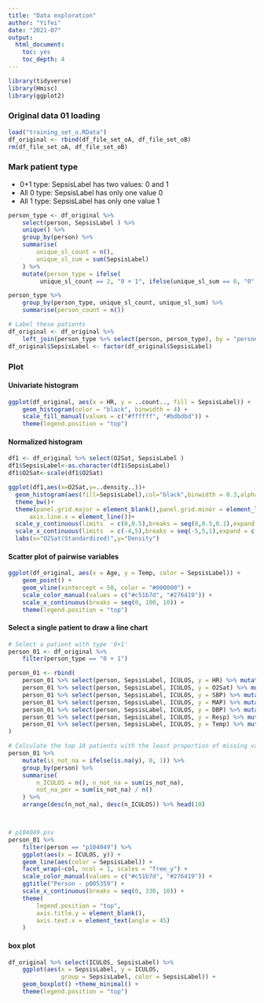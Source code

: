 ---
title: "Data exploration"
author: "Yifei"
date: "2021-07"
output: 
  html_document: 
    toc: yes
    toc_depth: 4
---
    
```{r Load_package}
library(tidyverse)
library(Hmisc)
library(ggplot2)
```

### Original data 01 loading

```{r data_load}
load("training_set_o.RData")
df_original <- rbind(df_file_set_oA, df_file_set_oB)
rm(df_file_set_oA, df_file_set_oB)
```

### Mark patient type

* 0+1 type: SepsisLabel has two values: 0 and 1
* All 0 type: SepsisLabel has only one value 0
* All 1 type: SepsisLabel has only one value 1

```{r Patient_type}
person_type <- df_original %>% 
    select(person, SepsisLabel ) %>% 
    unique() %>% 
    group_by(person) %>% 
    summarise(
        unique_sl_count = n(),
        unique_sl_sum = sum(SepsisLabel)
    ) %>% 
    mutate(person_type = ifelse(
         unique_sl_count == 2, "0 + 1", ifelse(unique_sl_sum == 0, "0", "1")))

person_type %>% 
    group_by(person_type, unique_sl_count, unique_sl_sum) %>%
    summarise(person_count = n())

# Label these patients
df_original <- df_original %>% 
    left_join(person_type %>% select(person, person_type), by = "person")
df_original$SepsisLabel <- factor(df_original$SepsisLabel)
```

### Plot

#### Univariate histogram

```{r data_histogram}
ggplot(df_original, aes(x = HR, y = ..count.., fill = SepsisLabel)) +
    geom_histogram(color = "black", binwidth = 4) + 
    scale_fill_manual(values = c("#ffffff", "#bdbdbd")) +
    theme(legend.position = "top")
```
#### Normalized histogram

```{r Normalized_histogram}
df1 <- df_original %>% select(O2Sat, SepsisLabel )
df1$SepsisLabel<-as.character(df1$SepsisLabel)
df1$O2Sat<-scale(df1$O2Sat)

ggplot(df1,aes(x=O2Sat,y=..density..))+
  geom_histogram(aes(fill=SepsisLabel),col="black",binwidth = 0.3,alpha=0.4,position = "identity" )+
  theme_bw()+
  theme(panel.grid.major = element_blank(),panel.grid.minor = element_line(color = "gray"),legend.position = "top",
      axis.line.x = element_line())+
  scale_y_continuous(limits  = c(0,0.5),breaks = seq(0,0.5,0.1),expand = c(0,0))+
  scale_x_continuous(limits  = c(-4,5),breaks = seq(-5,5,1),expand = c(0,0))+
  labs(x="O2Sat(Standardized)",y="Density") 

```


#### Scatter plot of pairwise variables

```{r data_scatter}
ggplot(df_original, aes(x = Age, y = Temp, color = SepsisLabel)) +
    geom_point() +
    geom_vline(xintercept = 50, color = "#000000") +
    scale_color_manual(values = c("#c51b7d", "#276419")) +
    scale_x_continuous(breaks = seq(0, 100, 10)) +
    theme(legend.position = "top")
```


#### Select a single patient to draw a line chart

```{r data_0_1_line}
# Select a patient with type '0+1'
person_01 <- df_original %>% 
    filter(person_type == "0 + 1")

person_01 <- rbind(
    person_01 %>% select(person, SepsisLabel, ICULOS, y = HR) %>% mutate(col = "HR"),
    person_01 %>% select(person, SepsisLabel, ICULOS, y = O2Sat) %>% mutate(col = "O2Sat"),
    person_01 %>% select(person, SepsisLabel, ICULOS, y = SBP) %>% mutate(col = "SBP"),
    person_01 %>% select(person, SepsisLabel, ICULOS, y = MAP) %>% mutate(col = "MAP"),
    person_01 %>% select(person, SepsisLabel, ICULOS, y = DBP) %>% mutate(col = "DBP"),
    person_01 %>% select(person, SepsisLabel, ICULOS, y = Resp) %>% mutate(col = "Resp"),
    person_01 %>% select(person, SepsisLabel, ICULOS, y = Temp) %>% mutate(col = "Temp")
)

# Calculate the top 10 patients with the least proportion of missing values
person_01 %>% 
    mutate(is_not_na = ifelse(is.na(y), 0, 1)) %>% 
    group_by(person) %>%
    summarise(
        n_ICULOS = n(), n_not_na = sum(is_not_na),
        not_na_per = sum(is_not_na) / n()
    ) %>%
    arrange(desc(n_not_na), desc(n_ICULOS)) %>% head(10)



# p104049.psv
person_01 %>%
    filter(person == "p104049") %>%
    ggplot(aes(x = ICULOS, y)) +
    geom_line(aes(color = SepsisLabel)) +
    facet_wrap(~col, ncol = 1, scales = "free_y") +
    scale_color_manual(values = c("#c51b7d", "#276419")) +
    ggtitle("Person - p005359") +
    scale_x_continuous(breaks = seq(0, 330, 10)) +
    theme(
        legend.position = "top", 
        axis.title.y = element_blank(), 
        axis.text.x = element_text(angle = 45)
    )
```


#### box plot
```{r box_plot}
df_original %>% select(ICULOS, SepsisLabel) %>% 
    ggplot(aes(x = SepsisLabel, y = ICULOS, 
               group = SepsisLabel, color = SepsisLabel)) +
    geom_boxplot() +theme_minimal() + 
    theme(legend.position = "top")
```






















